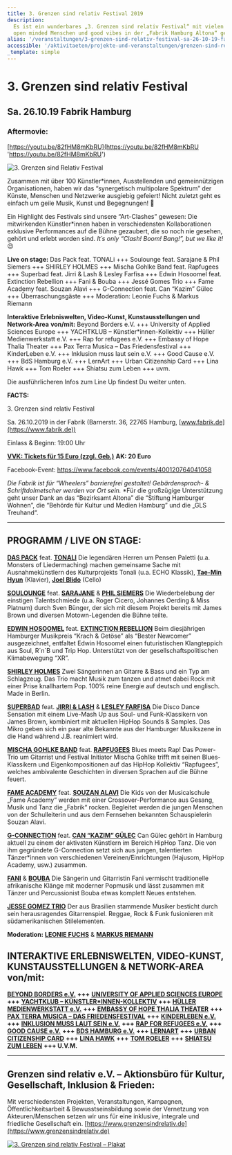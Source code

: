```yaml
---
title: 3. Grenzen sind relativ Festival 2019
description:
  Es ist ein wunderbares „3. Grenzen sind relativ Festival“ mit vielen
  open minded Menschen und good vibes in der „Fabrik Hamburg Altona“ gewesen!
alias: '/veranstaltungen/3-grenzen-sind-relativ-festival-sa-26-10-19-fabrik-hamburg-2.html'
accessible: '/aktivitaeten/projekte-und-veranstaltungen/grenzen-sind-relativ-festivals'
_template: simple
---
```


# 3. Grenzen sind relativ Festival

## Sa. 26.10.19 Fabrik Hamburg

### **Aftermovie:**

[https://youtu.be/82fHM8mKbRU](https://youtu.be/82fHM8mKbRU 'https://youtu.be/82fHM8mKbRU')

![3. Grenzen sind Relativ Festival](/media/2019/08/Webseite-Overbild.jpg)

Zusammen mit über 100 Künstler\*innen, Ausstellenden und gemeinnützigen Organisationen, haben wir das “synergetisch multipolare Spektrum” der Künste, Menschen und Netzwerke ausgiebig gefeiert! Nicht zuletzt geht es einfach um geile Musik, Kunst und Begegnungen! 🙂

Ein Highlight des Festivals sind unsere “Art-Clashes” gewesen: Die mitwirkenden Künstler\*innen haben in verschiedensten Kollaborationen exklusive Performances auf die Bühne gezaubert, die so noch nie gesehen, gehört und erlebt worden sind. _It´s only “Clash! Boom! Bang!”, but we like it!_ 😉

**Live on stage:**
Das Pack feat. TONALi +++ Soulounge feat. Sarajane & Phil Siemers +++ SHIRLEY HOLMES +++ Mischa Gohlke Band feat. Rapfugees +++ Superbad feat. Jirri & Lash & Lesley Farfisa +++ Edwin Hosoomel feat. Extinction Rebellion +++ Fani & Bouba +++ Jessé Gomes Trio +++ Fame Academy feat. Souzan Alavi +++ G-Connection feat. Can “Kazim” Gülec +++ Überraschungsgäste +++ Moderation: Leonie Fuchs & Markus Riemann

**Interaktive Erlebniswelten, Video-Kunst, Kunstausstellungen und Network-Area** **von/mit:**
Beyond Borders e.V. +++ University of Applied Sciences Europe +++ YACHTKLUB – Künstler\*innen-Kollektiv +++ Hüller Medienwerkstatt e.V. +++ Rap for refugees e.V. +++ Embassy of Hope Thalia Theater +++ Pax Terra Musica – Das Friedensfestival +++ KinderLeben e.V. +++ Inklusion muss laut sein e.V. +++ Good Cause e.V. +++ BdS Hamburg e.V. +++ LernArt +++ Urban Citizenship Card +++ Lina Hawk +++ Tom Roeler +++ Shiatsu zum Leben +++ uvm.

Die ausführlicheren Infos zum Line Up findest Du weiter unten.

**FACTS:**

3\. Grenzen sind relativ Festival

Sa. 26.10.2019 in der Fabrik (Barnerstr. 36, 22765 Hamburg, [www.fabrik.de](https://www.fabrik.de))

Einlass & Beginn: 19:00 Uhr

[**VVK: Tickets für 15 Euro (zzgl. Geb.)**](https://www.tixforgigs.com/site/Pages/Shop/ShowEvent.aspx?ID=31039) **AK: 20 Euro**

Facebook-Event: https://www.facebook.com/events/400120764041058

_Die Fabrik ist für “Wheelers” barrierefrei gestaltet! Gebärdensprach- & Schriftdolmetscher werden vor Ort sein._ \*Für die großzügige Unterstützung geht unser Dank an das “Bezirksamt Altona” die “Stiftung Hamburger Wohnen”, die “Behörde für Kultur und Medien Hamburg” und die „GLS Treuhand“.

---

## **PROGRAMM / LIVE ON STAGE:**

[**DAS PACK**](https://www.daspack.de/) feat. [**TONALI**](https://www.tonali.de/)
Die legendären Herren um Pensen Paletti (u.a. Monsters of Liedermaching) machen gemeinsame Sache mit Ausnahmekünstlern des Kulturprojekts Tonali (u.a. ECHO Klassik), [**Tae-Min Hyun**](https://www.tonalisten.com/tonalisten/tonalisten/show/tae-min-hyun/) (Klavier), [**Joel Blido**](https://www.tonalisten.com/tonalisten/tonalisten/show/joel-blido/) (Cello)

[**SOULOUNGE**](https://www.soulounge.com/) feat. [**SARAJANE**](https://www.sarajane.eu/) & [**PHIL SIEMERS**](https://www.philsiemers.de/)
Die Wiederbelebung der einstigen Talentschmiede (u.a. Roger Cicero, Johannes Oerding & Miss Platnum) durch Sven Bünger, der sich mit diesem Projekt bereits mit James Brown und diversen Motown-Legenden die Bühne teilte.

[**EDWIN HOSOOMEL**](https://www.edwinhosoomel.com/home-1) feat. [**EXTINCTION REBELLION**](https://extinctionrebellion.de/)
Beim diesjährigen Hamburger Musikpreis “Krach & Getöse” als “Bester Newcomer” ausgezeichnet, entfaltet Edwin Hosoomel einen futuristischen Klangteppich aus Soul, R´n´B und Trip Hop. Unterstützt von der gesellschaftspolitischen Klimabewegung “XR”.

[**SHIRLEY HOLMES**](https://shirleyholmes.de/)
Zwei Sängerinnen an Gitarre & Bass und ein Typ am Schlagzeug.
Das Trio macht Musik zum tanzen und atmet dabei Rock mit einer Prise knallhartem Pop.
100% reine Energie auf deutsch und englisch. Made in Berlin.

[**SUPERBAD**](https://www.superbad-hamburg.com/) feat. [**JIRRI & LASH**](https://b-m.facebook.com/jirriundlash/) & [**LESLEY FARFISA**](https://www.derfallboese.de/wordpress/)
Die Disco Dance Sensation mit einem Live-Mash Up aus Soul- und Funk-Klassikern von James Brown, kombiniert mit aktuellen HipHop Sounds & Samples. Das Mikro geben sich ein paar alte Bekannte aus der Hamburger Musikszene in die Hand während J.B. reanimiert wird.

[**MISCHA GOHLKE BAND**](https://mischagohlkeband.de/) feat. [**RAPFUGEES**](https://www.rapfugees.org/)
Blues meets Rap! Das Power-Trio um Gitarrist und Festival Initiator Mischa Gohlke trifft mit seinen Blues-Klassikern und Eigenkompositionen auf das HipHop Kollektiv “Rapfugees”, welches ambivalente Geschichten in diversen Sprachen auf die Bühne feuert.

[**FAME ACADEMY**](https://www.fame-academy.com/) feat. [**SOUZAN ALAVI**](https://www.souzan-alavi.de/)
Die Kids von der Musicalschule „Fame Academy“ werden mit einer Crossover-Performance aus Gesang, Musik und Tanz die „Fabrik“ rocken. Begleitet werden die jungen Menschen von der Schulleiterin und aus dem Fernsehen bekannten Schauspielerin Souzan Alavi.

[**G-CONNECTION**](https://canguelec.de/) feat. [**CAN “KAZIM” GÜLEC**](https://canguelec.de/)
Can Gülec gehört in Hamburg aktuell zu einem der aktivsten Künstlern im Bereich HipHop Tanz. Die von ihm gegründete G-Connection setzt sich aus jungen, talentierten Tänzer\*innen von verschiedenen Vereinen/Einrichtungen (Hajusom, HipHop Academy, usw.) zusammen.

[**FANI**](https://www.facebook.com/FaNiMusic7/) & [**BOUBA**](https://www.facebook.com/Bouba-África-danza-158965274228342/) Die Sängerin und Gitarristin Fani vermischt traditionelle afrikanische Klänge mit moderner Popmusik und lässt zusammen mit Tänzer und Percussionist Bouba etwas komplett Neues entstehen.

[**JESSE GOMEZ TRIO**](https://youandme-music.blogspot.com/2015/07/jesse-gomes-gitarrist-und-bassist.html)
Der aus Brasilien stammende Musiker besticht durch sein herausragendes Gitarrenspiel.
Reggae, Rock & Funk fusionieren mit südamerikanischen Stilelementen.

**Moderation:** [**LEONIE FUCHS**](https://leonie-fuchs.de/) & [**MARKUS RIEMANN**](https://kulturbedarf.de/)

## **INTERAKTIVE ERLEBNISWELTEN, VIDEO-KUNST, KUNSTAUSSTELLUNGEN** **& NETWORK-AREA von/mit**:

[**BEYOND BORDERS e.V.**](https://beyond-borders-ev.de/de/) **+++** [**UNIVERSITY OF APPLIED SCIENCES EUROPE**](https://www.btk-fh.de/de/hamburg/) **+++** [**YACHTKLUB – KÜNSTLER\*INNEN-KOLLEKTIV**](https://www.instagram.com/yachtklub_society/) **+++** [**HÜLLER MEDIENWERKSTATT e.V.**](https://hueller-medienwerkstatt.de/) **+++** [**EMBASSY OF HOPE THALIA THEATER**](https://www.facebook.com/EmbassyThaliaTheater/) **+++** [**PAX TERRA MUSICA – DAS FRIEDENSFESTIVAL**](https://www.pax-terra-musica.de/) **+++** [**KINDERLEBEN e.V.**](https://kinderleben.hamburg/) **+++** [**INKLUSION MUSS LAUT SEIN e.V.**](https://www.i-m-l-s.com/) **+++** [**RAP FOR REFUGEES e.V.**](https://www.rapforrefugees.org/) **+++** [**GOOD CAUSE e.V.**](https://www.facebook.com/goodcause2013/) **+++** [**BDS HAMBURG e.V.**](https://www.bds-hh.de/) **+++** [**LERNART**](https://lernart.schule/) **+++** [**URBAN CITIZENSHIP CARD**](https://urban-citizenship-hamburg.rechtaufstadt.net/) **+++** [**LINA HAWK**](https://linahawk.com/site/) **+++** [**TOM ROELER**](https://roeler.com/) **+++** [**SHIATSU ZUM LEBEN**](https://www.shiatsu-zum-leben.de) **+++ U.V.M.**

---

## **Grenzen sind relativ e.V. – Aktionsbüro für Kultur, Gesellschaft, Inklusion & Frieden:**

Mit verschiedensten Projekten, Veranstaltungen, Kampagnen, Öffentlichkeitsarbeit & Bewusstseinsbildung sowie der Vernetzung von Akteuren/Menschen setzen wir uns für eine inklusive, integrale und friedliche Gesellschaft ein. [https://www.grenzensindrelativ.de](https://www.grenzensindrelativ.de)

[![3. Grenzen sind relativ Festival – Plakat](/media/2019/08/Plakat_OnlineA2_GSR3.jpg)](/media/2019/08/Plakat_OnlineA2_GSR3.jpg)
